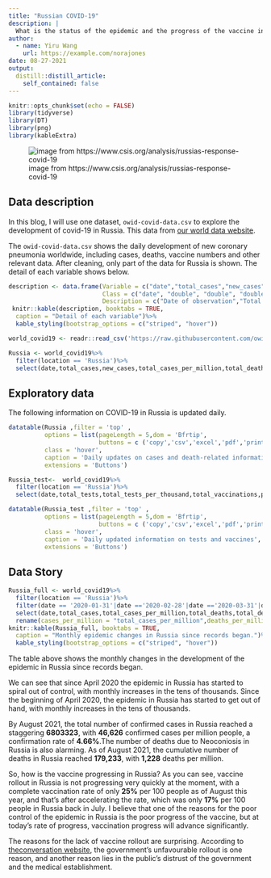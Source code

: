 ```yaml
---
title: "Russian COVID-19"
description: |
  What is the status of the epidemic and the progress of the vaccine in Russia, as the world struggles with the development of New Coronary Pneumonia?
author:
  - name: Yiru Wang 
    url: https://example.com/norajones
date: 08-27-2021
output:
  distill::distill_article:
    self_contained: false
---
```


```r
knitr::opts_chunk$set(echo = FALSE)
library(tidyverse)
library(DT)
library(png)
library(kableExtra)
```

![image from https://www.csis.org/analysis/russias-response-covid-19](https://raw.githubusercontent.com/wyrbbd/image/main/Russia.png)

## Data description

In this blog, I will use one dataset, `owid-covid-data.csv` to explore the development of covid-19 in Russia. This data from [our world data website](https://ourworldindata.org/coronavirus).

The `owid-covid-data.csv` shows the daily development of new coronary pneumonia worldwide, including cases, deaths, vaccine numbers and other relevant data. After cleaning, only part of the data for Russia is shown. The detail of each variable shows below.

```r
description <- data.frame(Variable = c("date","total_cases","new_cases","total_cases_per_million","total_deaths","new_deaths","total_tests","total_tests_per_thousand","total_vaccinations","people_fully_vaccinated"),
                          Class = c("date", "double", "double", "double","double","double","double","double","double","double"),
                          Description = c("Date of observation","Total confirmed cases of COVID-19","New confirmed cases of COVID-19","Total confirmed cases of COVID-19 per 1,000,000 people","Total deaths attributed to COVID-19","	New deaths attributed to COVID-19","Total tests for COVID-19","Total tests for COVID-19 per 1,000 people","	Total number of COVID-19 vaccination doses administered","Total number of people who received all doses prescribed by the vaccination protocol"))
 knitr::kable(description, booktabs = TRUE,
  caption = "Detail of each variable")%>% 
  kable_styling(bootstrap_options = c("striped", "hover"))
```


```r
world_covid19 <- readr::read_csv('https://raw.githubusercontent.com/owid/covid-19-data/master/public/data/owid-covid-data.csv')
```

```r
Russia <- world_covid19%>%
  filter(location == 'Russia')%>%
  select(date,total_cases,new_cases,total_cases_per_million,total_deaths,new_deaths)
```

## Exploratory data

The following information on COVID-19 in Russia is updated daily.

```r
datatable(Russia ,filter = 'top' ,
          options = list(pageLength = 5,dom = 'Bfrtip',
                         buttons = c ('copy','csv','excel','pdf','print')),
          class = 'hover',
          caption = 'Daily updates on cases and death-related information',
          extensions = 'Buttons')

```

```r
Russia_test<-  world_covid19%>%
  filter(location == 'Russia')%>%
  select(date,total_tests,total_tests_per_thousand,total_vaccinations,people_fully_vaccinated)

```

```r
datatable(Russia_test ,filter = 'top' ,
          options = list(pageLength = 5,dom = 'Bfrtip',
                         buttons = c ('copy','csv','excel','pdf','print')),
          class = 'hover',
          caption = 'Daily updated information on tests and vaccines',
          extensions = 'Buttons')

```

## Data Story

```r
Russia_full <- world_covid19%>%
  filter(location == 'Russia')%>%
  filter(date == '2020-01-31'|date =='2020-02-28'|date =='2020-03-31'|date =='2020-04-30'|date =='2020-05-31'|date =='2020-06-30'|date =='2020-07-31'|date =='2020-08-31'|date =='2020-09-30'|date =='2020-10-31'|date =='2020-11-30'|date =='2020-12-31'|date =='2021-01-31'|date =='2021-02-28'|date =='2021-03-31'|date =='2021-04-30'|date =='2021-05-31'|date =='2021-06-30'|date =='2021-07-31'|date =='2021-08-31')%>%
  select(date,total_cases,total_cases_per_million,total_deaths,total_deaths_per_million,people_fully_vaccinated_per_hundred)%>%
  rename(cases_per_million = "total_cases_per_million",deaths_per_million="total_deaths_per_million",fully_vaccinated_per_hundred = "people_fully_vaccinated_per_hundred")
knitr::kable(Russia_full, booktabs = TRUE,
  caption = "Monthly epidemic changes in Russia since records began.")%>% 
  kable_styling(bootstrap_options = c("striped", "hover"))
```

The table above shows the monthly changes in the development of the epidemic in Russia since records began. 

We can see that since April 2020 the epidemic in Russia has started to spiral out of control, with monthly increases in the tens of thousands. Since the beginning of April 2020, the epidemic in Russia has started to get out of hand, with monthly increases in the tens of thousands. 

By August 2021, the total number of confirmed cases in Russia reached a staggering **6803323**, with **46,626** confirmed cases per million people, a confirmation rate of **4.66%**.The number of deaths due to Neoconiosis in Russia is also alarming. As of August 2021, the cumulative number of deaths in Russia reached **179,233**, with **1,228** deaths per million.

So, how is the vaccine progressing in Russia? As you can see, vaccine rollout in Russia is not progressing very quickly at the moment, with a complete vaccination rate of only **25%** per 100 people as of August this year, and that's after accelerating the rate, which was only **17%** per 100 people in Russia back in July. I believe that one of the reasons for the poor control of the epidemic in Russia is the poor progress of the vaccine, but at today's rate of progress, vaccination progress will advance significantly.

The reasons for the lack of vaccine rollout are surprising. According to [theconversation website](https://theconversation.com/russias-covid-19-response-slowed-by-population-reluctant-to-take-domestic-vaccine-165925), the government's unfavourable rollout is one reason, and another reason lies in the public's distrust of the government and the medical establishment.



